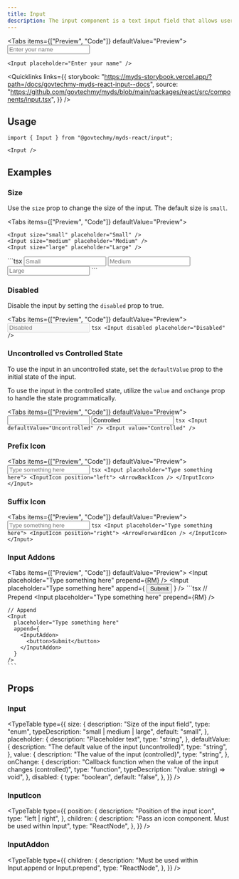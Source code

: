 ```yaml
---
title: Input
description: The input component is a text input field that allows users to input text.
---
```



<Tabs items={["Preview", "Code"]} defaultValue="Preview">
  <Tab value="Preview" className="not-prose flex justify-center">
    <Input placeholder="Enter your name" />
  </Tab>
  <Tab value="Code">
```tsx
<Input placeholder="Enter your name" />
```

  </Tab>
</Tabs>

<Quicklinks
  links={{
    storybook:
      "https://myds-storybook.vercel.app/?path=/docs/govtechmy-myds-react-input--docs",
    source:
      "https://github.com/govtechmy/myds/blob/main/packages/react/src/components/input.tsx",
  }}
/>

## Usage

```tsx copy
import { Input } from "@govtechmy/myds-react/input";
```

```tsx copy
<Input />
```

## Examples

### Size

Use the `size` prop to change the size of the input. The default size is `small`.

<Tabs items={["Preview", "Code"]} defaultValue="Preview">
  <Tab value="Preview" className="not-prose block space-y-1">
  
    <Input size="small" placeholder="Small" />
    <Input size="medium" placeholder="Medium" />
    <Input size="large" placeholder="Large" />
  </Tab>
  <Tab value="Code">
    ```tsx
    <Input size="small" placeholder="Small" />
    <Input size="medium" placeholder="Medium" />
    <Input size="large" placeholder="Large" />
    ```

  </Tab>
</Tabs>

### Disabled

Disable the input by setting the `disabled` prop to true.

<Tabs items={["Preview", "Code"]} defaultValue="Preview">
  <Tab value="Preview" className="not-prose flex justify-center">
    <Input disabled placeholder="Disabled" />
  </Tab>
  <Tab value="Code">
    ```tsx
    <Input disabled placeholder="Disabled" />
    ```

  </Tab>
</Tabs>

### Uncontrolled vs Controlled State

To use the input in an uncontrolled state, set the `defaultValue` prop to the initial state of the input.

To use the input in the controlled state, utilize the `value` and `onChange` prop to handle the state programmatically.

<Tabs items={["Preview", "Code"]} defaultValue="Preview">
  <Tab value="Preview" className="not-prose block space-y-2">
    <Input defaultValue="Uncontrolled" />
    <Input value="Controlled" />
  </Tab>
  <Tab value="Code">
    ```tsx
    <Input defaultValue="Uncontrolled" />
    <Input value="Controlled" />
    ```

  </Tab>
</Tabs>

### Prefix Icon

<Tabs items={["Preview", "Code"]} defaultValue="Preview">
  <Tab value="Preview" className="not-prose flex justify-center">
    <Input placeholder="Type something here">
      <InputIcon position="left">
        <ArrowBackIcon />
      </InputIcon>
    </Input>
  </Tab>
  <Tab value="Code">
    ```tsx
    <Input placeholder="Type something here">
      <InputIcon position="left">
        <ArrowBackIcon />
      </InputIcon>
    </Input>
    ```
  </Tab>
</Tabs>

### Suffix Icon

<Tabs items={["Preview", "Code"]} defaultValue="Preview">
  <Tab value="Preview" className="not-prose flex justify-center">
    <Input placeholder="Type something here">
      <InputIcon position="right">
        <ArrowForwardIcon />
      </InputIcon>
    </Input>
  </Tab>
  <Tab value="Code">
    ```tsx
    <Input placeholder="Type something here">
      <InputIcon position="right">
        <ArrowForwardIcon />
      </InputIcon>
    </Input>
    ```
  </Tab>
</Tabs>

### Input Addons

<Tabs items={["Preview", "Code"]} defaultValue="Preview">
  <Tab value="Preview" className="not-prose flex flex-col gap-2">
    <Input
      placeholder="Type something here"
      prepend={<InputAddon>RM</InputAddon>}
    />
    <Input
      placeholder="Type something here"
      append={
        <InputAddon>
          <button>Submit</button>
        </InputAddon>
      }
    />
  </Tab>
  <Tab value="Code">
    ```tsx
    // Prepend
    <Input
      placeholder="Type something here"
      prepend={<InputAddon>RM</InputAddon>}
    />

    // Append
    <Input
      placeholder="Type something here"
      append={
        <InputAddon>
          <button>Submit</button>
        </InputAddon>
      }
    />
    ```

  </Tab>
</Tabs>

## Props

### Input

<TypeTable
  type={{
    size: {
      description: "Size of the input field",
      type: "enum",
      typeDescription: "small | medium | large",
      default: "small",
    },
    placeholder: {
      description: "Placeholder text",
      type: "string",
    },
    defaultValue: {
      description: "The default value of the input (uncontrolled)",
      type: "string",
    },
    value: {
      description: "The value of the input (controlled)",
      type: "string",
    },
    onChange: {
      description:
        "Callback function when the value of the input changes (controlled)",
      type: "function",
      typeDescription: "(value: string) => void",
    },
    disabled: {
      type: "boolean",
      default: "false",
    },
  }}
/>

### InputIcon

<TypeTable
  type={{
    position: {
      description: "Position of the input icon",
      type: "left | right",
    },
    children: {
      description: "Pass an icon component. Must be used within Input",
      type: "ReactNode",
    },
  }}
/>

### InputAddon

<TypeTable
  type={{
    children: {
      description: "Must be used within Input.append or Input.prepend",
      type: "ReactNode",
    },
  }}
/>
